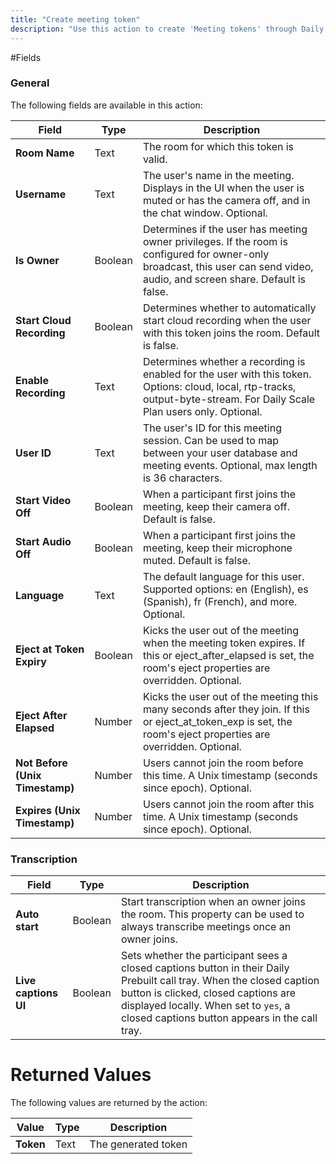 ```yaml
---
title: "Create meeting token"
description: "Use this action to create 'Meeting tokens' through Daily's API. Meeting tokens control room access and session configuration on a per-user basis. A participant can join a non-public room with a valid meeting token. Learn more about this API call at [Daily's API reference](https://docs.daily.co/reference#create-meeting-token)."
---
```




#Fields

### General

The following fields are available in this action:

| **Field**                       | **Type** | **Description**                                                                                                                                                               |
| ------------------------------- | -------- | ----------------------------------------------------------------------------------------------------------------------------------------------------------------------------- |
| **Room Name**                   | Text     | The room for which this token is valid.                                                                                                                                       |
| **Username**                    | Text     | The user's name in the meeting. Displays in the UI when the user is muted or has the camera off, and in the chat window. Optional.                                            |
| **Is Owner**                    | Boolean  | Determines if the user has meeting owner privileges. If the room is configured for owner-only broadcast, this user can send video, audio, and screen share. Default is false. |
| **Start Cloud Recording**       | Boolean  | Determines whether to automatically start cloud recording when the user with this token joins the room. Default is false.                                                     |
| **Enable Recording**            | Text     | Determines whether a recording is enabled for the user with this token. Options: cloud, local, rtp-tracks, output-byte-stream. For Daily Scale Plan users only. Optional.     |
| **User ID**                     | Text     | The user's ID for this meeting session. Can be used to map between your user database and meeting events. Optional, max length is 36 characters.                              |
| **Start Video Off**             | Boolean  | When a participant first joins the meeting, keep their camera off. Default is false.                                                                                          |
| **Start Audio Off**             | Boolean  | When a participant first joins the meeting, keep their microphone muted. Default is false.                                                                                    |
| **Language**                    | Text     | The default language for this user. Supported options: en (English), es (Spanish), fr (French), and more. Optional.                                                           |
| **Eject at Token Expiry**       | Boolean  | Kicks the user out of the meeting when the meeting token expires. If this or eject_after_elapsed is set, the room's eject properties are overridden. Optional.                |
| **Eject After Elapsed**         | Number   | Kicks the user out of the meeting this many seconds after they join. If this or eject_at_token_exp is set, the room's eject properties are overridden. Optional.              |
| **Not Before (Unix Timestamp)** | Number   | Users cannot join the room before this time. A Unix timestamp (seconds since epoch). Optional.                                                                                |
| **Expires (Unix Timestamp)**    | Number   | Users cannot join the room after this time. A Unix timestamp (seconds since epoch). Optional.                                                                                 |

### Transcription

<dailyPlusFlag feature="feature" />

| **Field**            | **Type** | **Description**                                                                                                                                                                                                                                       |
| -------------------- | -------- | ----------------------------------------------------------------------------------------------------------------------------------------------------------------------------------------------------------------------------------------------------- |
| **Auto start**       | Boolean  | Start transcription when an owner joins the room. This property can be used to always transcribe meetings once an owner joins.                                                                                                                        |
| **Live captions UI** | Boolean  | Sets whether the participant sees a closed captions button in their Daily Prebuilt call tray. When the closed caption button is clicked, closed captions are displayed locally. When set to `yes`, a closed captions button appears in the call tray. |

# Returned Values

The following values are returned by the action:

| **Value** | **Type** | **Description**     |
| --------- | -------- | ------------------- |
| **Token** | Text     | The generated token |

<dailyBubbleFooter />

